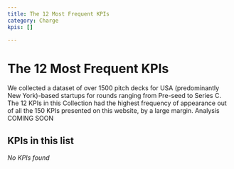 ```yaml
---
title: The 12 Most Frequent KPIs
category: Charge
kpis: []

---
```


# The 12 Most Frequent KPIs

We collected a dataset of over 1500 pitch decks for USA (predominantly New York)-based startups for rounds ranging from Pre-seed to Series C. The 12 KPIs in this Collection had the highest frequency of appearance out of all the 150 KPIs presented on this website, by a large margin. 
Analysis COMING SOON

## KPIs in this list

*No KPIs found*
